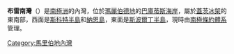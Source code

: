 {{Coord|74|28|S|116|35|W|source:GNIS|display=title}}

'''布雷南灣'''（{{lang-en|Brennan Inlet}}）是[[南極洲|南極洲]]的內灣，位於[[瑪麗伯德地|瑪麗伯德地]]的[[巴庫蒂斯海岸|巴庫蒂斯海岸]]，屬於[[蓋茨冰架|蓋茨冰架]]的東南部，西面是[[斯科特半島|斯科特半島]]和[[納恩島|納恩島]]，東面是[[斯波爾丁半島|斯波爾丁半島]]，現時由[[南極條約體系|南極條約體系]]管理。

{{DEFAULTSORT:Brennan Inlet}}
[[Category:馬里伯地內灣|Category:馬里伯地內灣]]


{{MarieByrdLand-geo-stub}}
